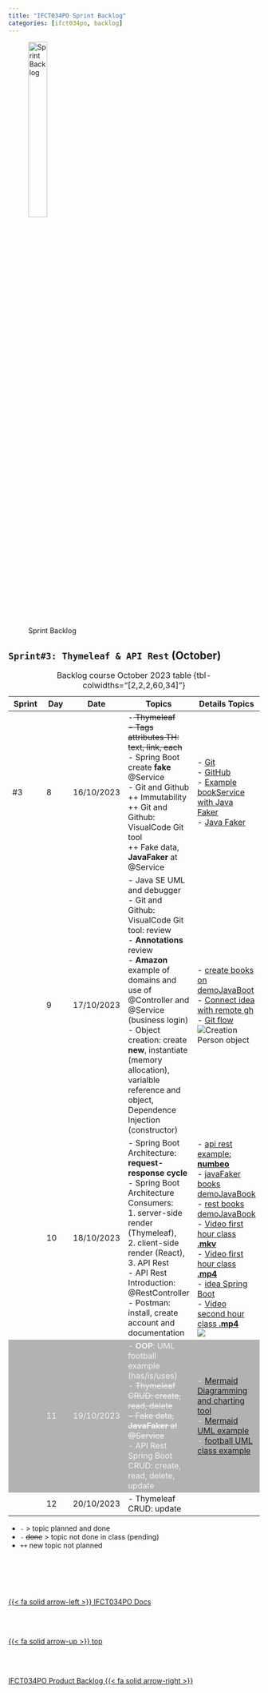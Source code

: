 ```yaml
---
title: "IFCT034PO Sprint Backlog"
categories: [ifct034po, backlog]
---
```


<style>
tr:nth-child(4) {
  background-color: #b2b2b2!important;
  color: #f4f4f4!important;
}
</style>


![Sprint Backlog](/images/home/backlog.jpg){width="30%"}

## ``Sprint#3: Thymeleaf & API Rest`` (October)

::: {.column-page-right}
| Sprint | Day | Date | Topics |  Details Topics |
| -- | -- | -- | -- | -- |
| #3 | 8 | 16/10/2023 | -<s> Thymeleaf </br> - Tags attributes TH: text, link, each</s> </br> - Spring Boot create **fake** @Service </br> - Git and Github  </br> ++ Immutability  </br> ++ Git and Github: VisualCode Git tool  </br> ++ Fake data, **JavaFaker** at @Service | - [Git](https://albertprofe.dev/devops/devops-vc-git.html) </br> - [GitHub](https://albertprofe.dev/devops/devops-vc-github.html)  </br> - [Example bookService with Java Faker](https://github.com/AlbertProfe/cifojava2022-3/blob/master/library/src/main/java/io/company/library/BookService.java)  </br> - [Java Faker](https://github.com/DiUS/java-faker)|
|  | 9 | 17/10/2023 | - Java SE UML and debugger  </br> - Git and Github: VisualCode Git tool: review </br> - **Annotations** review </br>  - **Amazon** example of domains and use of @Controller and @Service (business login)  </br> - Object creation: create **new**, instantiate (memory allocation), varialble reference and object, Dependence Injection (constructor)  | - [create books on demoJavaBoot](https://github.com/AlbertProfe/demoJavaBoot/tree/cc03d8e96e4c9212facda82cba0b7204f00164fc) </br>  - [Connect idea with remote gh](/devops/devops-vc-ideagithub.qmd) </br> - [Git flow](/images/devops/git-flow.gif)  </br> ![Creation Person object](/images/ifct034po/photo_2023-10-17_11-16-09.jpg) |
|  | 10 | 18/10/2023 | - Spring Boot Architecture: **request-response cycle** </br> - Spring Boot Architecture Consumers: </br> 1. server-side render (Thymeleaf), </br> 2. client-side render (React), </br> 3. API Rest  </br>- API Rest Introduction: @RestController  </br> - Postman: install, create account and documentation  </br>  | - [api rest example: **numbeo**](https://www.numbeo.com/common/api.jsp) </br> - [javaFaker books demoJavaBook](https://github.com/AlbertProfe/demoJavaBoot/tree/aa30f22cc3c09168a6e1432eebb68246e9be72d3) </br> - [rest books demoJavaBook](https://github.com/AlbertProfe/demoJavaBoot/tree/a829a8b1dcc3f779942f6541a6147debb9da97ec)   </br> - [Video first hour class **.mkv**](https://drive.google.com/file/d/1UGwPNHMou4a9KbRXgh_FiIJeFk6cmx-K/view?usp=share_link) </br> - [Video first hour class **.mp4**](https://drive.google.com/file/d/1CXT7mUKHL8YKPxjyCdF-CDccMaHJaBQI/view?usp=share_link) </br>  - [idea Spring Boot](/images/ifct034po/idea-spring-boot-2023-10-18_09-54.png) </br>   - [Video second hour class **.mp4**](https://drive.google.com/file/d/1NxXFBkWPmqvuIaQwrt4Pbh-TJQlj-J1t/view?usp=share_link) </br>    ![](/images/ifct034po/photo_2023-10-18_11-05-13.jpg) |
|  | 11 | 19/10/2023 | - **OOP**: UML football example (has/is/uses) </br> - <s>Thymeleaf CRUD: create, read, delete  </br> - Fake data, **JavaFaker** at @Service </s>  </br> - API Rest Spring Boot CRUD:  create, read, delete, update   | - [Mermaid Diagramming and charting tool](https://mermaid.js.org/) </br>  - [Mermaid UML example](https://mermaid.live/edit#pako:eNp9VNFq2zAU_RWhp5Q1_QBjCukKY9BtD2VvfrmWrmNRWcqupI3Qpd8-ybKdVM6agBHnHuncc67sVy6sRF5xocG5RwV7gqEx6c8YG0H20yH9OCCBV9Y49jqWGKtrZTxSBwLv7zP2qbVE9s-DtS-bNj4qlpY3FfttlZwohD6Q-ZAiehQvD-NRKFPZbS4Ip9xc7u0bDi3S3FNdQ-s8gfBLRwYGrNizJ2X2E-Si_ho1oz3Qyh-LSqvI9xJ83PEYnxM6K7FDpPpYgE3hArQIOm7Y7TGVImvVfop2bn6LAyj9XnurVUtAx89A8ntIVot6e5lSxXZEcHxSztcJmDNIKpubRTwusvoXNHGqejXba5MVhMmKEDYYXzh1CCT6PKhfAWkJcKKxC9-T9C743p6ty3j4KuJtm00lP2_p9Lc5-nHz4oixc6BPY14KzHK089B1X2WR28E6lSwXMEhJ6FxJ7q3Bq_E70JDsShtaPd-MpYf3mcdf8SbVf-_uMpjL02Ue4etojm2NL5K5tB5sKfU_xjm_1DO_5QNSvJYyfiHGQBvuexyw4VVcSuwgaN_wxpwiNY7FPh-N4FUH2uEtD4c00umjMqGnfzKleEw) </br> - [football UML class example](/images/ifct034po/UML-football.png)   |
|  | 12 | 20/10/2023 | - Thymeleaf CRUD: update |  |
: Backlog course October 2023 table {tbl-colwidths="[2,2,2,60,34]"}
:::

::: {.callout-note}
- `-` > topic planned and done
- `- ` <s>done</s> > topic not done in class (pending)
- `++` new topic not planned
:::



<!--- navLinks -->
<br><br>
<div class=row>
<br>
<div class='column left previous'>
<br>
[{{< fa solid arrow-left >}} IFCT034PO Docs](/ifct034po/ifct034po.qmd)
<br>
</div>
<br>
<div class='column center'>
<br>
[{{< fa solid arrow-up >}} top](#top)
<br>
</div>
<br>
<div class='column right next'>
<br>
[IFCT034PO Product Backlog  {{< fa solid arrow-right >}}](/ifct034po/ifct034pobacklog-product.qmd)
<br>
</div>
<br>
</div>
